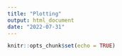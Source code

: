 ```yaml
---
title: "Plotting"
output: html_document
date: "2022-07-31"
---
```


```r
knitr::opts_chunk$set(echo = TRUE)
```

